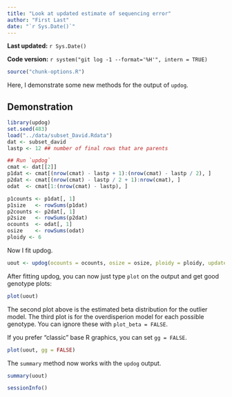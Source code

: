 ```yaml
---
title: "Look at updated estimate of sequencing error"
author: "First Last"
date: "`r Sys.Date()`"
---
```


**Last updated:** `r Sys.Date()`

**Code version:** `r system("git log -1 --format='%H'", intern = TRUE)`

```r
source("chunk-options.R")
```

Here, I demonstrate some new methods for the output of `updog`.

## Demonstration

```r
library(updog)
set.seed(483)
load("../data/subset_David.Rdata")
dat <- subset_david
lastp <- 12 ## number of final rows that are parents

## Run `updog`
cmat <- dat[[2]]
p1dat <- cmat[(nrow(cmat) - lastp + 1):(nrow(cmat) - lastp / 2), ]
p2dat <- cmat[(nrow(cmat) - lastp / 2 + 1):nrow(cmat), ]
odat  <- cmat[1:(nrow(cmat) - lastp), ]

p1counts <- p1dat[, 1]
p1size   <- rowSums(p1dat)
p2counts <- p2dat[, 1]
p2size   <- rowSums(p2dat)
ocounts  <- odat[, 1]
osize    <- rowSums(odat)
ploidy <- 6
```

Now I fit updog.

```r
uout <- updog(ocounts = ocounts, osize = osize, ploidy = ploidy, update_geno = TRUE)
```

After fitting updog, you can now just type `plot` on the output and get good genotype plots:
```r
plot(uout)
```

The second plot above is the estimated beta distribution for the outlier model. The third plot is for the overdisperion model for each possible genotype. You can ignore these with `plot_beta = FALSE`.

If you prefer "classic" base R graphics, you can set `gg = FALSE`.

```r
plot(uout, gg = FALSE)
```

The `summary` method now works with the `updog` output.
```r
summary(uout)
```

```r
sessionInfo()
```
